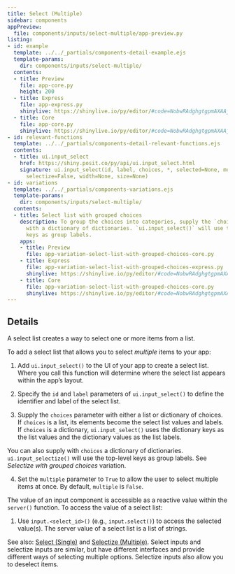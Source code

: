 ```yaml
---
title: Select (Multiple)
sidebar: components
appPreview:
  file: components/inputs/select-multiple/app-preview.py
listing:
- id: example
  template: ../../_partials/components-detail-example.ejs
  template-params:
    dir: components/inputs/select-multiple/
  contents:
  - title: Preview
    file: app-core.py
    height: 200
  - title: Express
    file: app-express.py
    shinylive: https://shinylive.io/py/editor/#code=NobwRAdghgtgpmAXAAjFADugdOgnmAGlQGMB7CAFzkqVQDMAnUmZAZwAsBLCXZTmdKQYVkDagBM4DADoRGzNlx5Y4AD3RjWrPgKEju6AK4UihzrIsQzWA8YD6rOABs4xCgApkyAMTIAPH6yXl7SYI4ubqFEPv6BEMHIoQDKzq4ipOgUnOTaAEbOpADuiFFevgFBwSChAIwAgqEooQDC7KScxHDI9aW1AEKNiWCt7Z3dA4RDNc2DLW0dXdOhAL7R5XEJMIZOWeguALwAKgyGcGuxsgCUZRcQlgACYhCSDFhUqhSyknTIAG5QTlO7kuJXiwTEFEMDHidFCIFsFCw4TSwOWoVkkzAFFw6AQKCxagoYGWAF0gA
  - title: Core
    file: app-core.py
    shinylive: https://shinylive.io/py/editor/#code=NobwRAdghgtgpmAXAAjFADugdOgnmAGlQGMB7CAFzkqVQDMAnUmZAZwAsBLCXZTmdKQYVkAQUxEG1ACZwGRAK6cAOhFUZ0AfSXIAvMiU4oAczia6AGyXSAFKuQODnLN3QKKm1nAtxiFGw4AxMgAPCH2jpHKYF4+ftFEyMFhEZEO0QDK3r4ipOgUnOSsyABG3qQA7ogJQaHhEGmOINEAjKLRKNEAwuyknMRwyG01rQBCHcjdvf2DLeOEk2AtXRNTfQNDK2AAvonJ9Y0OMAoWBeg+ugAqDApwe3WpyACU9ykNjoak7m4eVAAe-miADcoFY4NEXqonqoYRBZHQ2HIgXIbK53EQvhQfkQvKxWIUIE9qu8HAABKRwuRYf4UR7w5AgsE2ImPSJSCgKBgNOjREBoihYWI5ZnbaKw9SYPRiTA2DTaTg4pFyaEQBZgCi4dAIFDquAAnYAXSAA
- id: relevant-functions
  template: ../../_partials/components-detail-relevant-functions.ejs
  contents:
  - title: ui.input_select
    href: https://shiny.posit.co/py/api/ui.input_select.html
    signature: ui.input_select(id, label, choices, *, selected=None, multiple=False,
      selectize=False, width=None, size=None)
- id: variations
  template: ../../_partials/components-variations.ejs
  template-params:
    dir: components/inputs/select-multiple/
  contents:
  - title: Select list with grouped choices
    description: To group the choices into categories, supply the `choices` argument
      with a dictionary of dictionaries. `ui.input_select()` will use the top-level
      keys as group labels.
    apps:
    - title: Preview
      file: app-variation-select-list-with-grouped-choices-core.py
    - title: Express
      file: app-variation-select-list-with-grouped-choices-express.py
      shinylive: https://shinylive.io/py/editor/#code=NobwRAdghgtgpmAXAAjFADugdOgnmAGlQGMB7CAFzkqVQDMAnUmZAZwAsBLCXZTmdKQYVkDagBM4DADoRGzNlx5Y4AD3RjWrPgKEju6AK4UihzrIsQzWA8YD6rOABs4xCgApkyAMTIAPH6yXl7SYI4ubqFEPv6BEMHIoQDKzq4ipOgUnOTaAEbOpADuiFFevgFBwSChAIwAgqEooQDC7KScxHDI9aW1AEKNiWCt7Z3dA4RDNc2DLW0dXdOhAL7R5XEJMIZOWeguALwAKgyGcGuxsgCUZRcQlgACYhCSDFhUqhSyknTIAG5QTlO7kuJXiwTEFEMDHidFCIFsFCw4TSwOWoVkkzAFFw6AQKCxagoYGWAF0gA
    - title: Core
      file: app-variation-select-list-with-grouped-choices-core.py
      shinylive: https://shinylive.io/py/editor/#code=NobwRAdghgtgpmAXAAjFADugdOgnmAGlQGMB7CAFzkqVQDMAnUmZAZwAsBLCXZTmdKQYVkAQUxEG1ACZwGRAK6cAOhFUZ0AfSXIAvMiU4oAczia6AGyXSAFKuQODnLN3QKKm1nAtxiFGw4AxMgAPCH2jpHKYF4+ftFEyMFhEZEO0QDK3r4ipOgUnOSsyABG3qQA7ogJQaHhEGmOINEAjKLRKNEAwuyknMRwyG01rQBCHcjdvf2DLeOEk2AtXRNTfQNDK2AAvonJ9Y0OMAoWBeg+ugAqDApwe3WpyACU9ykNjoak7m4eVAAe-miADcoFY4NEXqonqoYRBZHQ2HIgXIbK53EQvhQfkQvKxWIUIE9qu8HAABKRwuRYf4UR7w5AgsE2ImPSJSCgKBgNOjREBoihYWI5ZnbaKw9SYPRiTA2DTaTg4pFyaEQBZgCi4dAIFDquAAnYAXSAA
---
```


:::{#example}
:::

:::{#relevant-functions}
:::

## Details
A select list creates a way to select one or more items from a list.

To add a select list that allows you to select <em>multiple</em> items to your app:

  1. Add `ui.input_select()` to the UI of your app to create a select list. Where you call this function will determine where the select list appears within the app's layout.

  2. Specify the `id` and `label` parameters of `ui.input_select()` to define the identifier and label of the select list.

  3. Supply the `choices` parameter with either a list or dictionary of choices. If `choices` is a list, its elements become the select list values and labels. If `choices` is a dictionary, `ui.input_select()` uses the dictionary keys as the list values and the dictionary values as the list labels.

  You can also supply with `choices` a dictionary of dictionaries. `ui.input_selectize()` will use the top-level keys as group labels. See <em>Selectize with grouped choices</em> variation.

  4. Set the `multiple` parameter to `True` to allow the user to select multiple items at once. By default, `multiple` is `False`.

The value of an input component is accessible as a reactive value within the `server()` function. To access the value of a select list:

  1. Use `input.<select_id>()` (e.g., `input.select()`) to access the selected value(s). The server value of a select list is a list of strings.

See also: [Select (Single)](../select-single/index.qmd) and [Selectize (Multiple)](../selectize-multiple/index.qmd). Select inputs and selectize inputs are similar, but have different interfaces and provide different ways of selecting multiple options. Selectize inputs also allow you to deselect items.

:::{#variations}
:::
